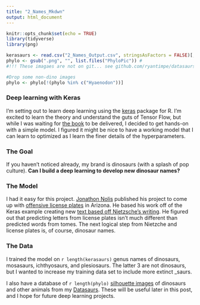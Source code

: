 ```yaml
---
title: "2_Names_Mkdwn"
output: html_document
---
```


```r
knitr::opts_chunk$set(echo = TRUE)
library(tidyverse)
library(png)

kerasaurs <- read.csv("2_Names_Output.csv", stringsAsFactors = FALSE)[,1]
phylo <- gsub(".png", "", list.files("PhyloPic")) #
#!!! These imagaes are not on git... see github.com/ryantimpe/datasaurs for a copy of this folder

#Drop some non-dino images
phylo <- phylo[!(phylo %in% c("Hyaenodon"))]
```

### Deep learning with Keras

I'm setting out to learn deep learning using the [keras](https://keras.rstudio.com/index.html) package for R. I'm excited to learn the theory and understand the guts of Tensor Flow, but while I was waiting for [the book](https://www.amazon.com/Deep-Learning-R-Francois-Chollet/dp/161729554X) to be delivered, I decided to get hands-on with a simple model. I figured it might be nice to have a working model that I can learn to optimized as I learn the finer details of the hyperparameters.

### The Goal

If you haven't noticed already, my brand is dinosaurs (with a splash of pop culture). **Can I build a deep learning to develop new dinosaur names?**

### The Model

I had it easy for this project. [Jonathon Nolis](https://twitter.com/skyetetra) published his project to come up with [offensive license plates](https://towardsdatascience.com/using-deep-learning-to-generate-offensive-license-plates-619b163ed937) in Arizona. He based his work off of the Keras example creating new [text based off Nietzsche’s writing](https://keras.rstudio.com/articles/examples/lstm_text_generation.html). He figured out that predicting letters from license plates isn't much different than predicted words from tomes. The next logical step from Nietzche and license plates is, of course, dinosaur names.

### The Data

I trained the model on `r length(kerasaurs)` genus names of dinosaurs, mosasaurs, ichthyosaurs, and plesiosaurs. The latter 3 are not dinosaurs, but I wanted to increase my training data set to include more extinct _saurs.

I also have a database of `r length(phylo)` [silhouette images](https://github.com/ryantimpe/datasaurs/tree/master/PhyloPic) of dinosaurs and other animals from my [Datasaurs](https://twitter.com/datasaurs). These will be useful later in this post, and I hope for future deep learning projects.

